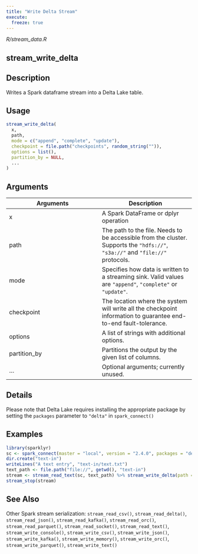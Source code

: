 ```yaml
---
title: "Write Delta Stream"
execute:
  freeze: true
---
```


*R/stream_data.R*

## stream_write_delta

## Description
Writes a Spark dataframe stream into a Delta Lake table. 


## Usage
```r
stream_write_delta( 
  x, 
  path, 
  mode = c("append", "complete", "update"), 
  checkpoint = file.path("checkpoints", random_string("")), 
  options = list(), 
  partition_by = NULL, 
  ... 
) 
```

## Arguments
|Arguments|Description|
|---|---|
| x | A Spark DataFrame or dplyr operation |
| path | The path to the file. Needs to be accessible from the cluster. Supports the `"hdfs://"`, `"s3a://"` and `"file://"` protocols. |
| mode | Specifies how data is written to a streaming sink. Valid values are `"append"`, `"complete"` or `"update"`. |
| checkpoint | The location where the system will write all the checkpoint information to guarantee end-to-end fault-tolerance. |
| options | A list of strings with additional options. |
| partition_by | Partitions the output by the given list of columns. |
| ... | Optional arguments; currently unused. |

## Details
Please note that Delta Lake requires installing the appropriate package by setting the `packages` parameter to `"delta"` in `spark_connect()`




## Examples
```r
library(sparklyr) 
sc <- spark_connect(master = "local", version = "2.4.0", packages = "delta") 
dir.create("text-in") 
writeLines("A text entry", "text-in/text.txt") 
text_path <- file.path("file://", getwd(), "text-in") 
stream <- stream_read_text(sc, text_path) %>% stream_write_delta(path = "delta-test") 
stream_stop(stream) 
```

## See Also
Other Spark stream serialization:  `stream_read_csv()`, `stream_read_delta()`, `stream_read_json()`, `stream_read_kafka()`, `stream_read_orc()`, `stream_read_parquet()`, `stream_read_socket()`, `stream_read_text()`, `stream_write_console()`, `stream_write_csv()`, `stream_write_json()`, `stream_write_kafka()`, `stream_write_memory()`, `stream_write_orc()`, `stream_write_parquet()`, `stream_write_text()`

